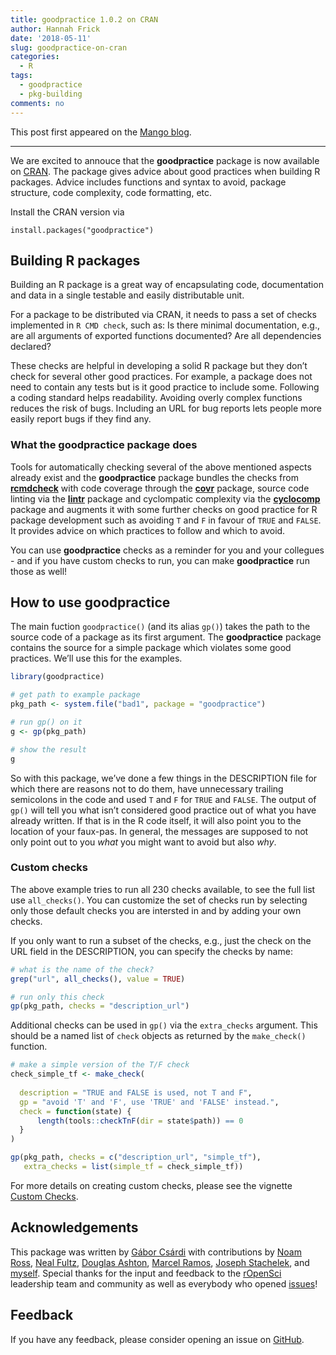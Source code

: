 ```yaml
---
title: goodpractice 1.0.2 on CRAN
author: Hannah Frick
date: '2018-05-11'
slug: goodpractice-on-cran
categories:
  - R
tags:
  - goodpractice
  - pkg-building
comments: no
---
```



This post first appeared on the [Mango blog](https://www.mango-solutions.com/blog/goodpractice-1-0-2-on-cran).

---

We are excited to annouce that the **goodpractice** package is now available on [CRAN](https://CRAN.R-project.org/package=goodpractice). The package gives advice about good practices when building R packages. Advice includes functions and syntax to avoid, package structure, code complexity, code formatting, etc.

Install the CRAN version via

```
install.packages("goodpractice")
```

## Building R packages

Building an R package is a great way of encapsulating code, documentation and data in a single testable and easily distributable unit.

For a package to be distributed via CRAN, it needs to pass a set of checks implemented in `R CMD check`, such as: Is there minimal documentation, e.g., are all arguments of exported functions documented? Are all dependencies declared?

These checks are helpful in developing a solid R package but they don't check for several other good practices. For example, a package does not need to contain any tests but is it good practice to include some. Following a coding standard helps readability. Avoiding overly complex functions reduces the risk of bugs. Including an URL for bug reports lets people more easily report bugs if they find any. 

### What the **goodpractice** package does

Tools for automatically checking several of the above mentioned aspects already exist and the **goodpractice** package bundles the checks from [**rcmdcheck**](https://cran.r-project.org/package=rcmdcheck) with code coverage through the [**covr**](https://cran.r-project.org/package=covr) package, source code linting via the [**lintr**](https://cran.r-project.org/package=lintr) package and cyclompatic complexity via the [**cyclocomp**](https://cran.r-project.org/package=cyclocomp) package and augments it with some further checks on good practice for R package development such as avoiding `T` and `F` in favour of `TRUE` and `FALSE`. It provides advice on which practices to follow and which to avoid.

You can use **goodpractice** checks as a reminder for you and your collegues - and if you have custom checks to run, you can make **goodpractice** run those as well! 

## How to use **goodpractice**

The main fuction `goodpractice()` (and its alias `gp()`) takes the path to the source code of a package as its first argument. The **goodpractice** package contains the source for a simple package which violates some good practices. We'll use this for the examples.

```r
library(goodpractice)

# get path to example package
pkg_path <- system.file("bad1", package = "goodpractice")

# run gp() on it
g <- gp(pkg_path)

# show the result
g
```

So with this package, we've done a few things in the DESCRIPTION file for which there are reasons not to do them, have unnecessary trailing semicolons in the code and used `T` and `F` for `TRUE` and `FALSE`. The output of `gp()` will tell you what isn’t considered good practice out of what you have already written. If that is in the R code itself, it will also point you to the location of your faux-pas. In general, the messages are supposed to not only point out to you _what_ you might want to avoid but also _why_.


### Custom checks

The above example tries to run all 230 checks available, to see the full list use `all_checks()`. You can customize the set of checks run by selecting only those default checks you are intersted in and by adding your own checks.

If you only want to run a subset of the checks, e.g., just the check on the URL field in the DESCRIPTION, you can specify the checks by name:

```r
# what is the name of the check?
grep("url", all_checks(), value = TRUE)

# run only this check
gp(pkg_path, checks = "description_url")
```

Additional checks can be used in `gp()` via the `extra_checks` argument. This should be a named list of `check` objects as returned by the `make_check()` function.

```r
# make a simple version of the T/F check
check_simple_tf <- make_check(
  
  description = "TRUE and FALSE is used, not T and F",
  gp = "avoid 'T' and 'F', use 'TRUE' and 'FALSE' instead.",
  check = function(state) {
      length(tools::checkTnF(dir = state$path)) == 0
  }
)

gp(pkg_path, checks = c("description_url", "simple_tf"),
   extra_checks = list(simple_tf = check_simple_tf))
```

For more details on creating custom checks, please see the vignette [Custom Checks](https://mangothecat.github.io/goodpractice/articles/custom_checks.html).

## Acknowledgements

This package was written by [Gábor Csárdi](https://github.com/gaborcsardi) with contributions by 
[Noam Ross](https://github.com/noamross), [Neal Fultz](https://github.com/nfultz), [Douglas Ashton](https://github.com/dougmet), [Marcel Ramos](https://github.com/LiNk-NY), [Joseph Stachelek](https://github.com/jsta), and [myself](https://github.com/hfrick). Special thanks for the input and feedback to the [rOpenSci](https://ropensci.org/) leadership team and community as well as everybody who opened [issues](https://github.com/MangoTheCat/goodpractice/issues)!

## Feedback

If you have any feedback, please consider opening an issue on [GitHub](https://github.com/MangoTheCat/goodpractice/issues).


